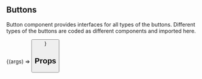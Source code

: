
<Meta title="Components/Button" decorators={[withDesign]} />

## Buttons

Button component provides interfaces for all types of the buttons. Different types of the buttons are coded as different components and imported here.

<Preview>
  <Story
    name="Default"
    parameters={{
      // Configuration for design plugin, which allows to display linked Figma frame
      design: config({
        type: "figma",
        // replace this url with your own design file to link:
        url:
          "https://www.figma.com/file/GDxXj0FoQ2ppNCAMcPZpmV/Workshop-starter-template?node-id=113%3A3473",
      }),
    }}
    // Props values for the story
    args={{ label: "Button", disable: false }}
  >
    {(args) => <Button {...args} />}
  </Story>
</Preview>

## Props

<ArgsTable of={Button} />
